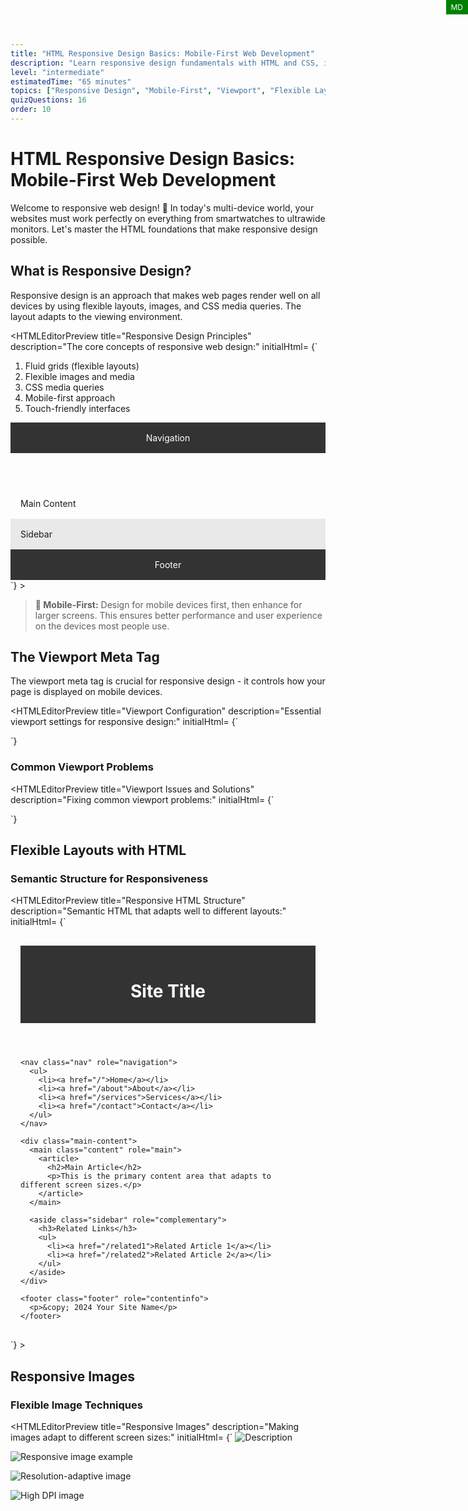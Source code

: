 ```yaml
---
title: "HTML Responsive Design Basics: Mobile-First Web Development"
description: "Learn responsive design fundamentals with HTML and CSS, including viewport configuration, flexible layouts, and mobile-first development principles"
level: "intermediate"
estimatedTime: "65 minutes"
topics: ["Responsive Design", "Mobile-First", "Viewport", "Flexible Layouts", "Media Queries"]
quizQuestions: 16
order: 10
---
```


# HTML Responsive Design Basics: Mobile-First Web Development

Welcome to responsive web design! 📱 In today's multi-device world, your websites must work perfectly on everything from smartwatches to ultrawide monitors. Let's master the HTML foundations that make responsive design possible.

## What is Responsive Design?

Responsive design is an approach that makes web pages render well on all devices by using flexible layouts, images, and CSS media queries. The layout adapts to the viewing environment.

<HTMLEditorPreview title="Responsive Design Principles" description="The core concepts of responsive web design:"
initialHtml=
{`<!-- Responsive design includes: -->

1. Fluid grids (flexible layouts)
2. Flexible images and media
3. CSS media queries
4. Mobile-first approach
5. Touch-friendly interfaces

<!-- Example responsive structure -->
<!DOCTYPE html>
<html lang="en">
<head>
  <meta charset="UTF-8">
  <meta name="viewport" content="width=device-width, initial-scale=1.0">
  <title>Responsive Page</title>
</head>
<body>
  <header class="header">Navigation</header>
  <main class="main-content">
    <section class="content">Main Content</section>
    <aside class="sidebar">Sidebar</aside>
  </main>
  <footer class="footer">Footer</footer>
</body>
</html>`}
>
</HTMLEditorPreview>

> **📱 Mobile-First:** Design for mobile devices first, then enhance for larger screens. This ensures better performance and user experience on the devices most people use.

## The Viewport Meta Tag

The viewport meta tag is crucial for responsive design - it controls how your page is displayed on mobile devices.

<HTMLEditorPreview title="Viewport Configuration" description="Essential viewport settings for responsive design:"
initialHtml=
{`<!-- Basic viewport (most common) -->
<meta name="viewport" content="width=device-width, initial-scale=1.0">

<!-- Detailed viewport options -->
<meta name="viewport" content="
  width=device-width,     <!-- Use device's screen width -->
  initial-scale=1.0,      <!-- Initial zoom level (1.0 = 100%) -->
  minimum-scale=0.5,      <!-- Minimum zoom out level -->
  maximum-scale=2.0,      <!-- Maximum zoom in level -->
  user-scalable=yes       <!-- Allow user to zoom (default: yes) -->
">

<!-- Fixed width viewport (NOT recommended) -->
<meta name="viewport" content="width=320">

<!-- Prevent zooming (NOT recommended for accessibility) -->
<meta name="viewport" content="width=device-width, initial-scale=1.0, user-scalable=no">

<!-- High DPI displays -->
<meta name="viewport" content="width=device-width, initial-scale=1.0, viewport-fit=cover">`}
>
</HTMLEditorPreview>

### Common Viewport Problems

<HTMLEditorPreview title="Viewport Issues and Solutions" description="Fixing common viewport problems:"
initialHtml=
{`<!-- ❌ Problem: Missing viewport tag -->
<!-- Page appears zoomed out on mobile -->

<!-- ❌ Problem: Fixed width -->
<meta name="viewport" content="width=1024">
<!-- Creates horizontal scrolling on mobile -->

<!-- ❌ Problem: Disabling zoom -->
<meta name="viewport" content="user-scalable=no">
<!-- Hurts accessibility - users can't zoom to read -->

<!-- ✅ Solution: Proper responsive viewport -->
<meta name="viewport" content="width=device-width, initial-scale=1.0">

<!-- ✅ For notched displays (iPhone X+) -->
<meta name="viewport" content="width=device-width, initial-scale=1.0, viewport-fit=cover">

<!-- Add safe area support -->
<style>
  .safe-area {
    padding-left: env(safe-area-inset-left);
    padding-right: env(safe-area-inset-right);
  }
</style>`}
>
</HTMLEditorPreview>

## Flexible Layouts with HTML

### Semantic Structure for Responsiveness

<HTMLEditorPreview title="Responsive HTML Structure" description="Semantic HTML that adapts well to different layouts:"
initialHtml=
{`<!DOCTYPE html>
<html lang="en">
<head>
  <meta charset="UTF-8">
  <meta name="viewport" content="width=device-width, initial-scale=1.0">
  <title>Responsive Layout</title>
  <style>
    /* Mobile-first CSS */
    .container { max-width: 100%; padding: 1rem; }
    .header { background: #333; color: white; padding: 1rem; }
    .nav { background: #555; }
    .main-content { display: flex; flex-direction: column; }
    .content { flex: 1; padding: 1rem; }
    .sidebar { padding: 1rem; background: #f5f5f5; }
    .footer { background: #333; color: white; padding: 1rem; text-align: center; }
    
    /* Tablet and up */
    @media (min-width: 768px) {
      .container { max-width: 1200px; margin: 0 auto; }
      .main-content { flex-direction: row; }
      .content { flex: 2; }
      .sidebar { flex: 1; }
    }
  </style>
</head>
<body>
  <div class="container">
    <!-- Semantic structure -->
    <header class="header">
      <h1>Site Title</h1>
    </header>
    
    <nav class="nav" role="navigation">
      <ul>
        <li><a href="/">Home</a></li>
        <li><a href="/about">About</a></li>
        <li><a href="/services">Services</a></li>
        <li><a href="/contact">Contact</a></li>
      </ul>
    </nav>
    
    <div class="main-content">
      <main class="content" role="main">
        <article>
          <h2>Main Article</h2>
          <p>This is the primary content area that adapts to different screen sizes.</p>
        </article>
      </main>
      
      <aside class="sidebar" role="complementary">
        <h3>Related Links</h3>
        <ul>
          <li><a href="/related1">Related Article 1</a></li>
          <li><a href="/related2">Related Article 2</a></li>
        </ul>
      </aside>
    </div>
    
    <footer class="footer" role="contentinfo">
      <p>&copy; 2024 Your Site Name</p>
    </footer>
  </div>
</body>
</html>`}
>
</HTMLEditorPreview>

## Responsive Images

### Flexible Image Techniques

<HTMLEditorPreview title="Responsive Images" description="Making images adapt to different screen sizes:"
initialHtml=
{`<!-- Basic responsive image -->
<img src="image.jpg" alt="Description" style="max-width: 100%; height: auto;">

<!-- Picture element for art direction -->
<picture>
  <!-- Large screens: wide landscape image -->
  <source media="(min-width: 1024px)" srcset="landscape-large.jpg">
  
  <!-- Medium screens: standard landscape -->
  <source media="(min-width: 768px)" srcset="landscape-medium.jpg">
  
  <!-- Small screens: portrait crop -->
  <source media="(max-width: 767px)" srcset="portrait-small.jpg">
  
  <!-- Fallback -->
  <img src="landscape-medium.jpg" alt="Responsive image example">
</picture>

<!-- Srcset for resolution switching -->
<img srcset="
  image-320w.jpg 320w,
  image-640w.jpg 640w,
  image-1280w.jpg 1280w
" 
sizes="
  (max-width: 320px) 280px,
  (max-width: 640px) 600px,
  1200px
" 
src="image-640w.jpg" 
alt="Resolution-adaptive image">

<!-- High DPI support -->
<img srcset="
  image.jpg 1x,
  image-2x.jpg 2x,
  image-3x.jpg 3x
" 
src="image.jpg" 
alt="High DPI image">

<!-- Background images with CSS -->
<style>
.hero-image {
  background-image: url('mobile-hero.jpg');
  background-size: cover;
  background-position: center;
  height: 50vh;
}

@media (min-width: 768px) {
  .hero-image {
    background-image: url('tablet-hero.jpg');
    height: 60vh;
  }
}

@media (min-width: 1024px) {
  .hero-image {
    background-image: url('desktop-hero.jpg');
    height: 70vh;
  }
}
</style>

<div class="hero-image" role="img" aria-label="Hero banner image"></div>`}
>
</HTMLEditorPreview>

### Responsive Media

<HTMLEditorPreview title="Responsive Video and Embedded Content" description="Making all media responsive:"
initialHtml=
{`<!-- Responsive video -->
<div class="video-container">
  <video controls>
    <source src="video-mobile.mp4" media="(max-width: 767px)">
    <source src="video-desktop.mp4" media="(min-width: 768px)">
    Your browser doesn't support video.
  </video>
</div>

<!-- Responsive embedded content (YouTube, etc.) -->
<div class="embed-container">
  <iframe src="https://www.youtube.com/embed/VIDEO_ID" 
          frameborder="0" 
          allowfullscreen
          title="Video title">
  </iframe>
</div>

<!-- Responsive audio -->
<audio controls style="width: 100%;">
  <source src="audio.mp3" type="audio/mpeg">
  <source src="audio.ogg" type="audio/ogg">
  Your browser doesn't support audio.
</audio>

<style>
/* Responsive video container */
.video-container {
  position: relative;
  width: 100%;
  max-width: 800px;
}

.video-container video {
  width: 100%;
  height: auto;
}

/* Responsive embed (16:9 aspect ratio) */
.embed-container {
  position: relative;
  padding-bottom: 56.25%; /* 16:9 aspect ratio */
  height: 0;
  overflow: hidden;
  max-width: 100%;
}

.embed-container iframe {
  position: absolute;
  top: 0;
  left: 0;
  width: 100%;
  height: 100%;
}
</style>`}
>
</HTMLEditorPreview>

## CSS Grid and Flexbox for Responsive Layouts

### Flexbox Responsive Patterns

<HTMLEditorPreview title="Responsive Flexbox Layouts" description="Using flexbox for responsive design:"
initialHtml=
{`<!-- Navigation that stacks on mobile -->
<nav class="flex-nav">
  <a href="/" class="logo">Logo</a>
  <ul class="nav-links">
    <li><a href="/about">About</a></li>
    <li><a href="/services">Services</a></li>
    <li><a href="/contact">Contact</a></li>
  </ul>
</nav>

<!-- Card layout that reflows -->
<div class="card-container">
  <div class="card">
    <h3>Card 1</h3>
    <p>Content goes here</p>
  </div>
  <div class="card">
    <h3>Card 2</h3>
    <p>Content goes here</p>
  </div>
  <div class="card">
    <h3>Card 3</h3>
    <p>Content goes here</p>
  </div>
</div>

<style>
/* Responsive navigation */
.flex-nav {
  display: flex;
  flex-direction: column;
  background: #333;
  color: white;
}

.logo {
  padding: 1rem;
  font-weight: bold;
  text-decoration: none;
  color: white;
}

.nav-links {
  display: flex;
  flex-direction: column;
  list-style: none;
  margin: 0;
  padding: 0;
}

.nav-links a {
  padding: 1rem;
  color: white;
  text-decoration: none;
  border-bottom: 1px solid #555;
}

/* Desktop navigation */
@media (min-width: 768px) {
  .flex-nav {
    flex-direction: row;
    align-items: center;
  }
  
  .nav-links {
    flex-direction: row;
    margin-left: auto;
  }
  
  .nav-links a {
    border-bottom: none;
    border-left: 1px solid #555;
  }
}

/* Responsive card layout */
.card-container {
  display: flex;
  flex-direction: column;
  gap: 1rem;
  padding: 1rem;
}

.card {
  background: white;
  border: 1px solid #ddd;
  border-radius: 8px;
  padding: 1.5rem;
  box-shadow: 0 2px 4px rgba(0,0,0,0.1);
}

/* Tablet and up: side-by-side cards */
@media (min-width: 768px) {
  .card-container {
    flex-direction: row;
    flex-wrap: wrap;
  }
  
  .card {
    flex: 1;
    min-width: 300px;
  }
}
</style>`}
>
</HTMLEditorPreview>

### CSS Grid Responsive Patterns

<HTMLEditorPreview title="Responsive CSS Grid Layouts" description="Modern grid layouts for responsive design:"
initialHtml=
{`<!-- Grid layout that adapts -->
<div class="grid-layout">
  <header class="header">Header</header>
  <nav class="navigation">Navigation</nav>
  <main class="main">Main Content</main>
  <aside class="sidebar">Sidebar</aside>
  <footer class="footer">Footer</footer>
</div>

<!-- Auto-fitting grid cards -->
<div class="auto-grid">
  <div class="grid-item">Item 1</div>
  <div class="grid-item">Item 2</div>
  <div class="grid-item">Item 3</div>
  <div class="grid-item">Item 4</div>
  <div class="grid-item">Item 5</div>
  <div class="grid-item">Item 6</div>
</div>

<style>
/* Mobile-first grid layout */
.grid-layout {
  display: grid;
  grid-template-areas: 
    "header"
    "navigation"
    "main"
    "sidebar"
    "footer";
  gap: 1rem;
  min-height: 100vh;
}

.header { grid-area: header; background: #333; color: white; padding: 1rem; }
.navigation { grid-area: navigation; background: #555; color: white; padding: 1rem; }
.main { grid-area: main; background: #f9f9f9; padding: 1rem; }
.sidebar { grid-area: sidebar; background: #e9e9e9; padding: 1rem; }
.footer { grid-area: footer; background: #333; color: white; padding: 1rem; }

/* Tablet layout */
@media (min-width: 768px) {
  .grid-layout {
    grid-template-areas: 
      "header header"
      "navigation navigation"
      "main sidebar"
      "footer footer";
    grid-template-columns: 2fr 1fr;
  }
}

/* Desktop layout */
@media (min-width: 1024px) {
  .grid-layout {
    grid-template-areas: 
      "header header header"
      "navigation main sidebar"
      "footer footer footer";
    grid-template-columns: 200px 2fr 1fr;
    grid-template-rows: auto 1fr auto;
  }
}

/* Auto-fitting grid */
.auto-grid {
  display: grid;
  grid-template-columns: repeat(auto-fit, minmax(250px, 1fr));
  gap: 1rem;
  padding: 1rem;
}

.grid-item {
  background: white;
  border: 1px solid #ddd;
  border-radius: 8px;
  padding: 1.5rem;
  text-align: center;
}

/* Responsive grid with defined breakpoints */
@media (max-width: 767px) {
  .auto-grid {
    grid-template-columns: 1fr; /* Single column on mobile */
  }
}

@media (min-width: 768px) and (max-width: 1023px) {
  .auto-grid {
    grid-template-columns: repeat(2, 1fr); /* Two columns on tablet */
  }
}

@media (min-width: 1024px) {
  .auto-grid {
    grid-template-columns: repeat(3, 1fr); /* Three columns on desktop */
  }
}
</style>`}
>
</HTMLEditorPreview>

## Responsive Typography

### Scalable Text and Spacing

<HTMLEditorPreview title="Responsive Typography" description="Text that scales appropriately across devices:"
initialHtml=
{`<!-- HTML with varied content lengths -->
<article class="responsive-article">
  <h1>Responsive Typography</h1>
  <h2>Subheading Example</h2>
  <p>This paragraph demonstrates how typography should scale across different device sizes while maintaining readability and appropriate line lengths.</p>
  
  <blockquote>
    "Good typography is invisible. Bad typography is everywhere."
  </blockquote>
  
  <ul>
    <li>Scalable font sizes</li>
    <li>Appropriate line heights</li>
    <li>Readable line lengths</li>
    <li>Proper spacing</li>
  </ul>
</article>

<style>
/* Base typography (mobile-first) */
.responsive-article {
  font-family: system-ui, -apple-system, sans-serif;
  font-size: 16px;
  line-height: 1.5;
  max-width: 100%;
  padding: 1rem;
  margin: 0 auto;
}

.responsive-article h1 {
  font-size: 1.875rem; /* 30px */
  line-height: 1.2;
  margin-bottom: 0.5rem;
}

.responsive-article h2 {
  font-size: 1.5rem; /* 24px */
  line-height: 1.3;
  margin: 1.5rem 0 0.75rem;
}

.responsive-article p {
  margin-bottom: 1rem;
  max-width: 65ch; /* Optimal reading length */
}

.responsive-article blockquote {
  font-style: italic;
  border-left: 3px solid #007bff;
  padding-left: 1rem;
  margin: 1.5rem 0;
  color: #666;
}

/* Tablet typography adjustments */
@media (min-width: 768px) {
  .responsive-article {
    font-size: 18px;
    padding: 2rem;
    max-width: 800px;
  }
  
  .responsive-article h1 {
    font-size: 2.5rem; /* 40px */
  }
  
  .responsive-article h2 {
    font-size: 2rem; /* 32px */
  }
}

/* Desktop typography */
@media (min-width: 1024px) {
  .responsive-article {
    font-size: 20px;
    padding: 3rem;
    max-width: 1000px;
  }
  
  .responsive-article h1 {
    font-size: 3rem; /* 48px */
  }
  
  .responsive-article h2 {
    font-size: 2.25rem; /* 36px */
  }
}

/* Fluid typography using clamp() */
.fluid-heading {
  font-size: clamp(1.5rem, 4vw, 3rem);
  /* Minimum: 1.5rem (24px)
     Preferred: 4% of viewport width
     Maximum: 3rem (48px) */
}

.fluid-text {
  font-size: clamp(0.875rem, 2.5vw, 1.25rem);
  line-height: clamp(1.4, 1.5, 1.6);
}
</style>`}
>
</HTMLEditorPreview>

## Touch-Friendly Interfaces

### Mobile Interaction Considerations

<HTMLEditorPreview title="Touch-Friendly Design" description="Designing for finger navigation:"
initialHtml=
{`<!-- Touch-friendly navigation and buttons -->
<nav class="mobile-nav">
  <button class="menu-toggle" aria-expanded="false" aria-controls="nav-menu">
    <span class="hamburger">☰</span>
    Menu
  </button>
  
  <ul id="nav-menu" class="nav-menu">
    <li><a href="/">Home</a></li>
    <li><a href="/about">About</a></li>
    <li><a href="/services">Services</a></li>
    <li><a href="/contact">Contact</a></li>
  </ul>
</nav>

<!-- Touch-friendly form elements -->
<form class="mobile-form">
  <div class="form-group">
    <label for="email">Email Address</label>
    <input type="email" id="email" name="email" required>
  </div>
  
  <div class="form-group">
    <label for="phone">Phone Number</label>
    <input type="tel" id="phone" name="phone">
  </div>
  
  <div class="form-group">
    <label for="message">Message</label>
    <textarea id="message" name="message" rows="4"></textarea>
  </div>
  
  <button type="submit" class="submit-btn">Send Message</button>
</form>

<!-- Touch-friendly card interactions -->
<div class="touch-cards">
  <div class="touch-card">
    <h3>Touch Target</h3>
    <p>This card has proper touch target sizing.</p>
    <a href="#" class="card-link">Learn More</a>
  </div>
</div>

<style>
/* Touch target guidelines (minimum 44px) */
.menu-toggle {
  background: #333;
  color: white;
  border: none;
  padding: 1rem;
  min-height: 44px;
  min-width: 44px;
  font-size: 16px;
  cursor: pointer;
  display: flex;
  align-items: center;
  gap: 0.5rem;
}

.nav-menu {
  list-style: none;
  margin: 0;
  padding: 0;
  display: none;
}

.nav-menu.open {
  display: block;
}

.nav-menu a {
  display: block;
  padding: 1rem;
  min-height: 44px;
  text-decoration: none;
  color: #333;
  border-bottom: 1px solid #eee;
  /* Ensure touch target is large enough */
  line-height: 1.2;
}

.nav-menu a:hover,
.nav-menu a:focus {
  background-color: #f5f5f5;
}

/* Mobile form styling */
.mobile-form {
  max-width: 100%;
  padding: 1rem;
}

.form-group {
  margin-bottom: 1rem;
}

.form-group label {
  display: block;
  margin-bottom: 0.5rem;
  font-weight: bold;
}

.form-group input,
.form-group textarea {
  width: 100%;
  padding: 0.75rem;
  min-height: 44px;
  font-size: 16px; /* Prevents zoom on iOS */
  border: 2px solid #ddd;
  border-radius: 4px;
  box-sizing: border-box;
}

.form-group input:focus,
.form-group textarea:focus {
  outline: none;
  border-color: #007bff;
  box-shadow: 0 0 0 2px rgba(0, 123, 255, 0.25);
}

.submit-btn {
  width: 100%;
  padding: 1rem;
  min-height: 44px;
  background: #007bff;
  color: white;
  border: none;
  border-radius: 4px;
  font-size: 16px;
  font-weight: bold;
  cursor: pointer;
}

.submit-btn:hover,
.submit-btn:focus {
  background: #0056b3;
}

/* Touch-friendly cards */
.touch-cards {
  display: grid;
  gap: 1rem;
  padding: 1rem;
}

.touch-card {
  background: white;
  border: 1px solid #ddd;
  border-radius: 8px;
  padding: 1.5rem;
  box-shadow: 0 2px 4px rgba(0,0,0,0.1);
}

.card-link {
  display: inline-block;
  margin-top: 1rem;
  padding: 0.75rem 1.5rem;
  min-height: 44px;
  background: #007bff;
  color: white;
  text-decoration: none;
  border-radius: 4px;
  text-align: center;
  /* Ensure adequate touch target */
  min-width: 120px;
}

/* Increase touch targets on small screens */
@media (max-width: 767px) {
  .nav-menu a,
  .form-group input,
  .form-group textarea,
  .submit-btn,
  .card-link {
    min-height: 48px;
  }
}
</style>`}
>
</HTMLEditorPreview>

## Responsive Tables

### Making Tables Mobile-Friendly

<HTMLEditorPreview title="Responsive Table Techniques" description="Tables that work on mobile devices:"
initialHtml=
{`<!-- Responsive table with scroll -->
<div class="table-wrapper">
  <table class="responsive-table">
    <thead>
      <tr>
        <th>Product</th>
        <th>Price</th>
        <th>Stock</th>
        <th>Category</th>
        <th>Actions</th>
      </tr>
    </thead>
    <tbody>
      <tr>
        <td data-label="Product">Laptop Pro</td>
        <td data-label="Price">$1,299</td>
        <td data-label="Stock">15</td>
        <td data-label="Category">Electronics</td>
        <td data-label="Actions">
          <button class="btn-small">Edit</button>
          <button class="btn-small">Delete</button>
        </td>
      </tr>
      <tr>
        <td data-label="Product">Wireless Mouse</td>
        <td data-label="Price">$29</td>
        <td data-label="Stock">50</td>
        <td data-label="Category">Accessories</td>
        <td data-label="Actions">
          <button class="btn-small">Edit</button>
          <button class="btn-small">Delete</button>
        </td>
      </tr>
    </tbody>
  </table>
</div>

<!-- Card-style table for mobile -->
<div class="card-table">
  <div class="table-card">
    <h3>Laptop Pro</h3>
    <div class="card-details">
      <span class="detail"><strong>Price:</strong> $1,299</span>
      <span class="detail"><strong>Stock:</strong> 15</span>
      <span class="detail"><strong>Category:</strong> Electronics</span>
    </div>
    <div class="card-actions">
      <button class="btn-small">Edit</button>
      <button class="btn-small">Delete</button>
    </div>
  </div>
</div>

<style>
/* Desktop table styles */
.table-wrapper {
  overflow-x: auto;
  margin: 1rem 0;
}

.responsive-table {
  width: 100%;
  min-width: 600px;
  border-collapse: collapse;
  background: white;
}

.responsive-table th,
.responsive-table td {
  padding: 0.75rem;
  text-align: left;
  border-bottom: 1px solid #ddd;
}

.responsive-table th {
  background: #f8f9fa;
  font-weight: bold;
}

.btn-small {
  padding: 0.25rem 0.5rem;
  margin: 0 0.25rem;
  font-size: 0.875rem;
  border: 1px solid #ddd;
  border-radius: 3px;
  background: white;
  cursor: pointer;
}

/* Mobile table transformation */
@media (max-width: 767px) {
  .responsive-table {
    min-width: auto;
  }
  
  .responsive-table,
  .responsive-table thead,
  .responsive-table tbody,
  .responsive-table th,
  .responsive-table td,
  .responsive-table tr {
    display: block;
  }
  
  .responsive-table thead tr {
    position: absolute;
    top: -9999px;
    left: -9999px;
  }
  
  .responsive-table tr {
    border: 1px solid #ccc;
    margin-bottom: 1rem;
    padding: 1rem;
    border-radius: 4px;
    background: white;
  }
  
  .responsive-table td {
    border: none;
    position: relative;
    padding: 0.5rem 0 0.5rem 50%;
    text-align: right;
  }
  
  .responsive-table td:before {
    content: attr(data-label) ": ";
    position: absolute;
    left: 0;
    width: 45%;
    padding-right: 10px;
    white-space: nowrap;
    font-weight: bold;
    text-align: left;
  }
}

/* Card-style table (alternative approach) */
.card-table {
  display: none;
}

.table-card {
  background: white;
  border: 1px solid #ddd;
  border-radius: 8px;
  padding: 1rem;
  margin-bottom: 1rem;
  box-shadow: 0 2px 4px rgba(0,0,0,0.1);
}

.card-details {
  display: flex;
  flex-direction: column;
  gap: 0.5rem;
  margin: 1rem 0;
}

.card-actions {
  display: flex;
  gap: 0.5rem;
  margin-top: 1rem;
}

@media (max-width: 767px) {
  .table-wrapper {
    display: none; /* Hide complex table on mobile */
  }
  
  .card-table {
    display: block; /* Show card version */
  }
}
</style>`}
>
</HTMLEditorPreview>

## Performance Considerations

### Responsive Performance Optimization

<HTMLEditorPreview title="Performance for Mobile Devices" description="Optimizing responsive sites for performance:"
initialHtml=
{`<!-- Efficient image loading -->
<img loading="lazy" 
     srcset="small-image.jpg 480w, 
             medium-image.jpg 768w, 
             large-image.jpg 1200w"
     sizes="(max-width: 480px) 440px,
            (max-width: 768px) 720px,
            1160px"
     src="medium-image.jpg"
     alt="Responsive image with lazy loading">

<!-- Critical CSS inlined -->
<style>
/* Critical above-the-fold styles */
.header { background: #333; color: white; padding: 1rem; }
.hero { min-height: 50vh; display: flex; align-items: center; }
</style>

<!-- Non-critical CSS loaded asynchronously -->
<link rel="preload" href="styles.css" as="style" onload="this.onload=null;this.rel='stylesheet'">
<noscript><link rel="stylesheet" href="styles.css"></noscript>

<!-- Resource hints for better loading -->
<link rel="dns-prefetch" href="//fonts.googleapis.com">
<link rel="preconnect" href="https://fonts.gstatic.com" crossorigin>

<!-- Optimized font loading -->
<link rel="preload" href="font.woff2" as="font" type="font/woff2" crossorigin>
<style>
  @font-face {
    font-family: 'CustomFont';
    src: url('font.woff2') format('woff2');
    font-display: swap; /* Improve loading experience */
  }
</style>

<!-- Responsive JavaScript loading -->
<script>
  // Only load heavy scripts on larger screens
  if (window.innerWidth > 768) {
    const script = document.createElement('script');
    script.src = 'desktop-features.js';
    document.head.appendChild(script);
  }
  
  // Load mobile-specific features
  if ('ontouchstart' in window) {
    const touchScript = document.createElement('script');
    touchScript.src = 'touch-interactions.js';
    document.head.appendChild(touchScript);
  }
</script>`}
>
</HTMLEditorPreview>

## Testing Responsive Design

### Tools and Techniques

<HTMLEditorPreview title="Testing Your Responsive Design" description="Ensure your site works across all devices:"
initialHtml=
{`<!-- Testing checklist and tools -->

1. Browser Developer Tools
   - Chrome DevTools Device Mode
   - Firefox Responsive Design Mode
   - Safari Web Inspector

2. Physical Device Testing
   - iOS devices (iPhone, iPad)
   - Android devices (various sizes)
   - Windows tablets

3. Online Testing Tools
   - BrowserStack
   - Responsinator
   - Am I Responsive?

4. Accessibility Testing
   - Screen reader compatibility
   - Keyboard navigation
   - Color contrast
   - Touch target sizes

<!-- CSS debugging helpers -->
<style>
/* Debug breakpoints (remove in production) */
.debug-breakpoints::before {
  content: "XS";
  position: fixed;
  top: 0;
  right: 0;
  background: red;
  color: white;
  padding: 0.25rem 0.5rem;
  font-size: 0.75rem;
  z-index: 9999;
}

@media (min-width: 576px) {
  .debug-breakpoints::before { content: "SM"; background: orange; }
}

@media (min-width: 768px) {
  .debug-breakpoints::before { content: "MD"; background: green; }
}

@media (min-width: 992px) {
  .debug-breakpoints::before { content: "LG"; background: blue; }
}

@media (min-width: 1200px) {
  .debug-breakpoints::before { content: "XL"; background: purple; }
}

/* Grid overlay for alignment checking */
.debug-grid {
  position: relative;
}

.debug-grid::before {
  content: "";
  position: absolute;
  top: 0;
  left: 0;
  right: 0;
  bottom: 0;
  background-image: 
    linear-gradient(rgba(255,0,0,0.1) 1px, transparent 1px),
    linear-gradient(90deg, rgba(255,0,0,0.1) 1px, transparent 1px);
  background-size: 20px 20px;
  pointer-events: none;
  z-index: 1000;
}
</style>

<div class="debug-breakpoints"></div>

<!-- Performance testing -->
<script>
  // Monitor performance on mobile
  if ('connection' in navigator) {
    const connection = navigator.connection;
    console.log('Network type:', connection.effectiveType);
    
    if (connection.effectiveType === 'slow-2g' || connection.effectiveType === '2g') {
      // Load minimal resources for slow connections
      console.log('Slow connection detected - loading minimal resources');
    }
  }
  
  // Test touch vs mouse
  const hasTouch = 'ontouchstart' in window;
  console.log('Touch support:', hasTouch);
  
  // Monitor viewport changes
  window.addEventListener('resize', function() {
    console.log('Viewport size:', window.innerWidth, 'x', window.innerHeight);
  });
</script>`}
>
</HTMLEditorPreview>

## Common Responsive Patterns

### Proven Layout Patterns

<HTMLEditorPreview title="Responsive Design Patterns" description="Common patterns that work well:"
initialHtml=
{`<!-- Pattern 1: Mostly Fluid -->
<div class="mostly-fluid">
  <div class="content">
    <p>Content that flows fluidly but has max-width constraints.</p>
  </div>
</div>

<!-- Pattern 2: Column Drop -->
<div class="column-drop">
  <div class="primary">Primary Content</div>
  <div class="secondary">Secondary Content</div>
  <div class="tertiary">Tertiary Content</div>
</div>

<!-- Pattern 3: Layout Shifter -->
<div class="layout-shifter">
  <header class="ls-header">Header</header>
  <main class="ls-main">Main</main>
  <aside class="ls-sidebar">Sidebar</aside>
  <nav class="ls-nav">Navigation</nav>
  <footer class="ls-footer">Footer</footer>
</div>

<!-- Pattern 4: Tiny Tweaks -->
<div class="tiny-tweaks">
  <h1>Responsive Typography</h1>
  <p>Small adjustments for different screen sizes.</p>
</div>

<style>
/* Mostly Fluid Pattern */
.mostly-fluid .content {
  width: 100%;
  max-width: 1200px;
  margin: 0 auto;
  padding: 1rem;
}

/* Column Drop Pattern */
.column-drop {
  display: flex;
  flex-direction: column;
}

.primary { order: 1; flex: 1; }
.secondary { order: 2; }
.tertiary { order: 3; }

@media (min-width: 768px) {
  .column-drop {
    flex-direction: row;
  }
  .secondary,
  .tertiary {
    flex: 0 0 25%;
  }
}

/* Layout Shifter Pattern */
.layout-shifter {
  display: grid;
  grid-template-areas:
    "header"
    "nav"
    "main"
    "sidebar"
    "footer";
}

.ls-header { grid-area: header; }
.ls-nav { grid-area: nav; }
.ls-main { grid-area: main; }
.ls-sidebar { grid-area: sidebar; }
.ls-footer { grid-area: footer; }

@media (min-width: 768px) {
  .layout-shifter {
    grid-template-areas:
      "header header"
      "nav main"
      "sidebar main"
      "footer footer";
    grid-template-columns: 200px 1fr;
  }
}

@media (min-width: 1024px) {
  .layout-shifter {
    grid-template-areas:
      "header header header"
      "nav main sidebar"
      "footer footer footer";
    grid-template-columns: 200px 1fr 200px;
  }
}

/* Tiny Tweaks Pattern */
.tiny-tweaks h1 {
  font-size: 1.5rem;
  margin-bottom: 0.5rem;
}

.tiny-tweaks p {
  font-size: 1rem;
  line-height: 1.4;
}

@media (min-width: 768px) {
  .tiny-tweaks h1 {
    font-size: 2rem;
    margin-bottom: 1rem;
  }
  
  .tiny-tweaks p {
    font-size: 1.125rem;
    line-height: 1.6;
  }
}
</style>`}
>
</HTMLEditorPreview>

## Accessibility in Responsive Design

### Ensuring Universal Access

<HTMLEditorPreview title="Responsive Accessibility" description="Making responsive sites accessible to everyone:"
initialHtml=
{`<!-- Accessible responsive navigation -->
<nav class="accessible-nav" role="navigation" aria-label="Main navigation">
  <button class="nav-toggle" 
          aria-expanded="false" 
          aria-controls="nav-list"
          aria-label="Toggle navigation menu">
    <span class="sr-only">Menu</span>
    <span class="hamburger-icon" aria-hidden="true">☰</span>
  </button>
  
  <ul id="nav-list" class="nav-list" role="menubar">
    <li role="none">
      <a href="/" role="menuitem" aria-current="page">Home</a>
    </li>
    <li role="none">
      <a href="/about" role="menuitem">About</a>
    </li>
    <li role="none">
      <a href="/contact" role="menuitem">Contact</a>
    </li>
  </ul>
</nav>

<!-- Accessible responsive form -->
<form class="accessible-form" role="form" aria-label="Contact form">
  <fieldset>
    <legend>Contact Information</legend>
    
    <div class="form-row">
      <label for="name" class="required">
        Full Name
        <span class="sr-only">required</span>
      </label>
      <input type="text" 
             id="name" 
             name="name" 
             required 
             aria-describedby="name-error"
             autocomplete="name">
      <div id="name-error" class="error-message" role="alert"></div>
    </div>
    
    <div class="form-row">
      <label for="email" class="required">
        Email Address
        <span class="sr-only">required</span>
      </label>
      <input type="email" 
             id="email" 
             name="email" 
             required 
             aria-describedby="email-error"
             autocomplete="email">
      <div id="email-error" class="error-message" role="alert"></div>
    </div>
  </fieldset>
  
  <button type="submit" class="submit-button">
    Send Message
    <span class="sr-only">Press Enter or Space to submit form</span>
  </button>
</form>

<style>
/* Screen reader only text */
.sr-only {
  position: absolute;
  width: 1px;
  height: 1px;
  padding: 0;
  margin: -1px;
  overflow: hidden;
  clip: rect(0, 0, 0, 0);
  white-space: nowrap;
  border: 0;
}

/* Focus indicators that work on all screen sizes */
.nav-toggle:focus,
.nav-list a:focus,
.accessible-form input:focus,
.submit-button:focus {
  outline: 2px solid #007bff;
  outline-offset: 2px;
}

/* High contrast mode support */
@media (prefers-contrast: high) {
  .nav-toggle,
  .nav-list a,
  .accessible-form input,
  .submit-button {
    border: 2px solid;
  }
}

/* Reduced motion preferences */
@media (prefers-reduced-motion: reduce) {
  .nav-list {
    transition: none;
  }
  
  .nav-toggle .hamburger-icon {
    animation: none;
  }
}

/* Large text support */
@media (min-resolution: 150dpi) {
  .accessible-form {
    font-size: 1.125rem;
  }
  
  .nav-toggle,
  .submit-button {
    min-height: 48px;
    font-size: 1.125rem;
  }
}

/* Color scheme preferences */
@media (prefers-color-scheme: dark) {
  .accessible-nav,
  .accessible-form {
    background: #1a1a1a;
    color: #ffffff;
  }
  
  .nav-list a:focus {
    outline-color: #ffffff;
  }
}
</style>`}
>
</HTMLEditorPreview>

## Key Takeaways

✅ **Always include viewport meta tag** for proper mobile rendering
✅ **Use mobile-first CSS** approach for better performance
✅ **Make touch targets 44px minimum** for accessibility
✅ **Test on real devices** not just browser dev tools
✅ **Optimize images** with srcset and responsive techniques
✅ **Consider performance** on slower mobile connections
✅ **Use semantic HTML** that works without CSS
✅ **Implement proper focus indicators** for keyboard navigation
✅ **Test accessibility** with screen readers and keyboard only
✅ **Monitor Core Web Vitals** for mobile user experience

Responsive design is essential for modern web development. Master these techniques to create websites that work beautifully on every device! 📱💻🖥️

---

## Practice Exercises

Try building these responsive components:
1. **Mobile navigation menu** with hamburger toggle
2. **Responsive image gallery** with different layouts per breakpoint
3. **Dashboard layout** that adapts from mobile cards to desktop grid
4. **Responsive data table** with mobile card transformation

Congratulations! You've completed the HTML tutorial series. You now have a solid foundation in HTML fundamentals, from basic structure to advanced responsive design. Ready to move on to CSS and JavaScript? 🚀